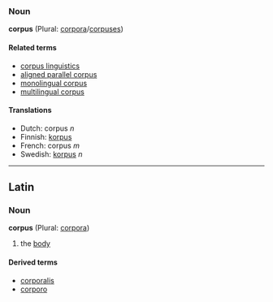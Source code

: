 ===Noun===
'''corpus''' (Plural: [[corpora]]/[[corpuses]])

====Related terms====
*[[corpus linguistics]]
*[[aligned parallel corpus]]
*[[monolingual corpus]]
*[[multilingual corpus]]

====Translations====
*Dutch: corpus ''n''
*Finnish: [[korpus]]
*French: corpus ''m''
*Swedish: [[korpus]] ''n''

----

==Latin==
===Noun===
'''corpus''' (Plural: [[corpora]])

#the [[body]]

====Derived terms====
*[[corporalis]]
*[[corporo]]